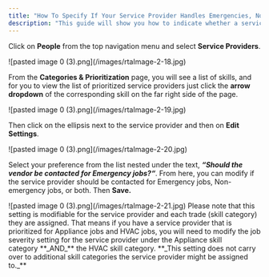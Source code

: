 ```yaml
---
title: "How To Specify If Your Service Provider Handles Emergencies, Non-Emergencies, Or Both"
description: "This guide will show you how to indicate whether a service provider handles emergency work orders, non-emergency work orders, or both. Setting this correctly ensures that work is routed to the right provider based on the type of issue, helping avoid delays and miscommunication."
---
```


Click on **People** from the top navigation menu and select **Service Providers**.

<Frame>
  ![pasted image 0 (3).png](/images/rtaImage-2-18.jpg)
</Frame>

From the **Categories & Prioritization** page, you will see a list of skills, and for you to view the list of prioritized service providers just click the **arrow dropdown** of the corresponding skill on the far right side of the page.

<Frame>
  ![pasted image 0 (3).png](/images/rtaImage-2-19.jpg)
</Frame>

Then click on the ellipsis next to the service provider and then on **Edit Settings**.

<Frame>
  ![pasted image 0 (3).png](/images/rtaImage-2-20.jpg)
</Frame>

Select your preference from the list nested under the text, **_“Should the vendor be contacted for Emergency jobs?“_**. From here, you can modify if the service provider should be contacted for Emergency jobs, Non-emergency jobs, or both. Then **Save.**

<Frame>
  ![pasted image 0 (3).png](/images/rtaImage-2-21.jpg)
</Frame>

<Warning>
  Please note that this setting is modifiable for the service provider and each trade (skill category) they are assigned. That means if you have a service provider that is prioritized for Appliance jobs and HVAC jobs, you will need to modify the job severity setting for the service provider under the Appliance skill category **_AND_** the HVAC skill category. **_This setting does not carry over to additional skill categories the service provider might be assigned to._**
</Warning>